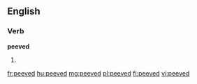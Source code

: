 ==English==

===Verb===
'''peeved'''

# {{past of|[[peeve]]}}

[[fr:peeved]]
[[hu:peeved]]
[[mg:peeved]]
[[pl:peeved]]
[[fi:peeved]]
[[vi:peeved]]